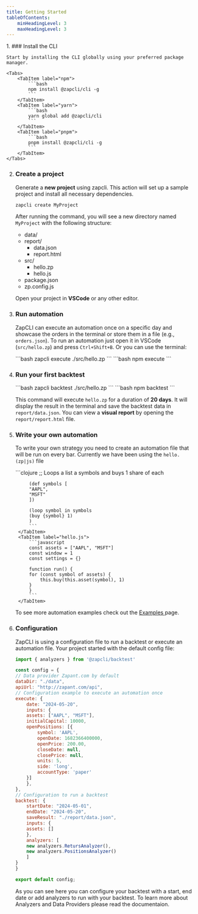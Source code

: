 ```yaml
---
title: Getting Started
tableOfContents:
    minHeadingLevel: 3
    maxHeadingLevel: 3
---
```


<Steps>
1. ### Install the CLI

    Start by installing the CLI globally using your preferred package manager.

    <Tabs>
        <TabItem label="npm">
            ```bash
            npm install @zapcli/cli -g
            ```
        </TabItem>
        <TabItem label="yarn">
            ```bash
            yarn global add @zapcli/cli
            ```
        </TabItem>
        <TabItem label="pnpm">
            ```bash
            pnpm install @zapcli/cli -g
            ```
        </TabItem>
    </Tabs>

2. ### Create a project

    Generate a **new project** using zapcli. This action will set up a sample project and install all necessary dependencies.

    ```bash
    zapcli create MyProject
    ```

    After running the command, you will see a new directory named `MyProject` with the following structure:

    <FileTree>

    - data/
    - report/
        - data.json
        - report.html
    - src/
        - hello.zp
        - hello.js
    - package.json
    - zp.config.js

    </FileTree>

    Open your project in **VSCode** or any other editor.

3. ### Run automation

    ZapCLI can execute an automation once on a specific day and showcase the orders in the terminal or store them in a file (e.g., `orders.json`).
    To run an automation just open it in VSCode (`src/hello.zp`) and press `Ctrl+Shift+B`. Or you can use the terminal:

    <Tabs>
        <TabItem label="zapcli">
            ```bash
            zapcli execute ./src/hello.zp
            ```
        </TabItem>
        <TabItem label="npm">
            ```bash
            npm execute
            ```
        </TabItem>
    </Tabs>

4. ### Run your first backtest

    <Tabs>
        <TabItem label="zapcli">
            ```bash
             zapcli backtest ./src/hello.zp
            ```
        </TabItem>
        <TabItem label="npm">
            ```bash
            npm backtest
            ```
        </TabItem>
    </Tabs>

    This command will execute `hello.zp` for a duration of **20 days**. It will display the result in the terminal and save the backtest data in `report/data.json`. You can view a **visual report** by opening the `report/report.html` file.

5. ### Write your own automation

    To write your own strategy you need to create an automation file that will be run on every bar. Currently we have been using the `hello.(zp|js)` file

    <Tabs>
        <TabItem label="hello.zp">
            ```clojure
            ;; Loops a list a symbols and buys 1 share of each

            (def symbols [
            "AAPL",
            "MSFT"
            ])

            (loop symbol in symbols
            (buy {symbol} 1)
            )
            ```
        </TabItem>
        <TabItem label="hello.js">
            ```javascript
            const assets = ["AAPL", "MSFT"]
            const window = 1
            const settings = {}

            function run() {
            for (const symbol of assets) {
                this.buy(this.asset(symbol), 1)
            }
            }
            ```
        </TabItem>
    </Tabs>

    To see more automation examples check out the [Examples ](programming-languages/zplang/examples.md) page.

6. ### Configuration

    ZapCLI is using a configuration file to run a backtest or execute an automation file. Your project started with the default config file:

    ```javascript
    import { analyzers } from '@zapcli/backtest'

    const config = {
    // Data provider Zapant.com by default
    dataDir: "./data",
    apiUrl: "http://zapant.com/api",
    // Configuration example to execute an automation once
    execute: {
        date: "2024-05-20",
        inputs: {
        assets: ["AAPL", "MSFT"],
        initialCapital: 10000,
        openPositions: [{
            symbol: 'AAPL',
            openDate: 1682366400000,
            openPrice: 200.00,
            closeDate: null,
            closePrice: null,
            units: 5,
            side: 'long',
            accountType: 'paper'
        }]
        },
    },
    // Configuration to run a backtest
    backtest: {
        startDate: "2024-05-01",
        endDate: "2024-05-20",
        saveResult: "./report/data.json",
        inputs: {
        assets: []
        },
        analyzers: [
        new analyzers.RetursAnalyzer(),
        new analyzers.PositionsAnalyzer()
        ]
    }
    }

    export default config;
    ```

    As you can see here you can configure your backtest with a start, end date or add analyzers to run with your backtest. To learn more about Analyzers and Data Providers please read the documentaion.
</Steps>



